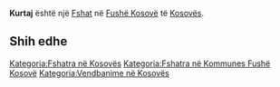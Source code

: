 {{Fshat në Kosovës
 | Emri                = Kurtaj
| srp_N_name = Kurtaj
| srp_N_FULL_NAME_RO = Kurtaj
| srp_N_FULL_NAME_ND_RO = Kurtaj
| srp_N_SORT_NAME_RG = KURTAJ
| srp_N_FULL_NAME_RG = Kurtaj
| srp_N_FULL_NAME_ND_RG = Kurtaj
| srp_V_name = Mahala Kurtović
| srp_V_FULL_NAME_RO = Mahala Kurtović
| srp_V_FULL_NAME_ND_RO = Mahala Kurtovic
| srp_V_SORT_NAME_RG = MAHALAKURTOVIC
| srp_V_FULL_NAME_RG = Mahala Kurtović
| srp_V_FULL_NAME_ND_RG = Mahala Kurtovic

 | Emri (Rasa dhanore) = 
 | Figura              = 
 | Shteti              = Kosovo
 | Komuna              = Fushë Kosovë
 | Kodi postar         = 
 | Sipërfaqja          = 

 | Popullsia           = 

 | Regj. i popullsisë  = 
 | Dend. e popullsisë  = 
 | Faqja zyrtare       = 
 <!--- Koordinatat ----> 
 | Gjerësia            = 42.6825
 | Gjatësia            = 21.554444
 | Lartësia            = 
}}
'''Kurtaj''' është një [[Fshat]] në [[Fushë Kosovë]] të [[Kosovës]].

<!-- == Gjeografia == -->
<!-- == Historia == -->
<!-- == Demografia == -->
== Shih edhe ==
{{Komuna Fushë Kosovë}}
{{Kosovo-Administrata-Cung}}

[[Kategoria:Fshatra në Kosovës]]
[[Kategoria:Fshatra në Kommunes Fushë Kosovë]]
[[Kategoria:Vendbanime në Kosovës]]